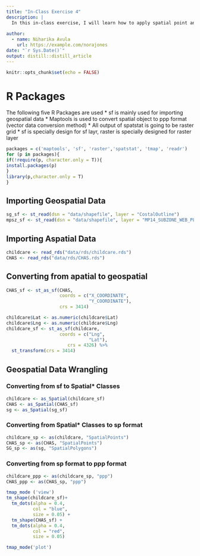 ```yaml
---
title: "In-Class Exercise 4"
description: |
  In this in-class exercise, I will learn how to apply spatial point analysis techniques
  
author:
  - name: Niharika Avula 
    url: https://example.com/norajones
date: "`r Sys.Date()`"
output: distill::distill_article
---
```


```r
knitr::opts_chunk$set(echo = FALSE)
```

# R Packages

The following five R Packages are used
* sf is mainly used for importing geospatial data
* Maptools is used to convert spatial object to ppp format (vector data conversion method)
* All output of spatstat is going to be raster grid
* sf is specially design for sf layr, raster is specially designed for raster layer

```r
packages = c('maptools', 'sf', 'raster','spatstat', 'tmap', 'readr')
for (p in packages){
if(!require(p, character.only = T)){
install.packages(p)
}
library(p,character.only = T)
}
```

## Importing Geospatial Data

```r
sg_sf <- st_read(dsn = "data/shapefile", layer = "CostalOutline")
mpsz_sf <- st_read(dsn = "data/shapefile", layer = "MP14_SUBZONE_WEB_PL")
```
## Importing Aspatial Data

```r
childcare <- read_rds("data/rds/childcare.rds")
CHAS <- read_rds("data/rds/CHAS.rds")
```

## Converting from apatial to geospatial
```r
CHAS_sf <- st_as_sf(CHAS, 
                    coords = c("X_COORDINATE", 
                               "Y_COORDINATE"), 
                    crs = 3414)
```

```r
childcare$Lat <- as.numeric(childcare$Lat)
childcare$Lng <- as.numeric(childcare$Lng)
childcare_sf <- st_as_sf(childcare, 
                    coords = c("Lng", 
                               "Lat"), 
                       crs = 4326) %>%
  st_transform(crs = 3414)
```

## Geospatial Data Wrangling

### Converting from sf to Spatial* Classes

```r
childcare <- as_Spatial(childcare_sf)
CHAS <- as_Spatial(CHAS_sf)
sg <- as_Spatial(sg_sf)
```

### Converting from Spatial* Classes to sp format

```r
childcare_sp <- as(childcare, "SpatialPoints")
CHAS_sp <- as(CHAS, "SpatialPoints")
SG_sp <- as(sg, "SpatialPolygons")
```

### Converting from sp format to ppp format
```r
childcare_ppp <- as(childcare_sp, "ppp")
CHAS_ppp <- as(CHAS_sp, "ppp")
```

```r
tmap_mode ('view')
tm_shape(childcare_sf)+
  tm_dots(alpha = 0.4,
          col = "blue",
          size = 0.05) +
  tm_shape(CHAS_sf) +
  tm_dots(alpha = 0.4,
          col = "red",
          size = 0.05)

```

```r
tmap_mode('plot')
```